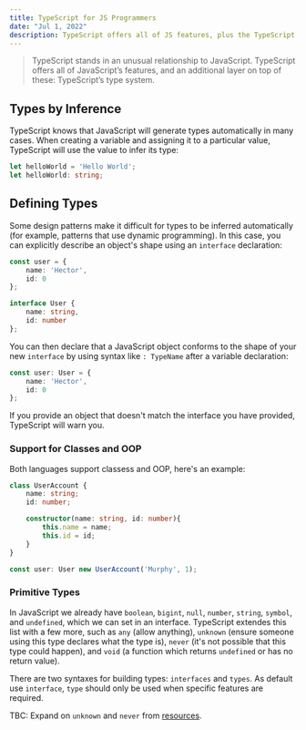```yaml
---
title: TypeScript for JS Programmers
date: "Jul 1, 2022"
description: TypeScript offers all of JS features, plus the TypeScript’s type system...
---
```


> TypeScript stands in an unusual relationship to JavaScript. TypeScript offers all of JavaScript’s features, and an additional layer on top of these: TypeScript’s type system.

## Types by Inference

TypeScript knows that JavaScript will generate types automatically in many cases. When creating a variable and assigning it to a particular value, TypeScript will use the value to infer its type:

```TypeScript showLineNumbers
let helloWorld = 'Hello World';
let helloWorld: string;
```

## Defining Types

Some design patterns make it difficult for types to be inferred automatically (for example, patterns that use dynamic programming). In this case, you can explicitly describe an object's shape using an `interface` declaration:

```TypeScript showLineNumbers
const user = {
    name: 'Hector',
    id: 0
};

interface User {
    name: string,
    id: number
};
```

You can then declare that a JavaScript object conforms to the shape of your new `interface` by using syntax like `: TypeName` after a variable declaration:

```TypeScript showLineNumbers
const user: User = {
    name: 'Hector',
    id: 0
};
```

If you provide an object that doesn't match the interface you have provided, TypeScript will warn you.

### Support for Classes and OOP

Both languages support classess and OOP, here's an example:

```TypeScript showLineNumbers
class UserAccount {
    name: string;
    id: number;

    constructor(name: string, id: number){
        this.name = name;
        this.id = id;
    }
}

const user: User new UserAccount('Murphy', 1);
```

### Primitive Types

In JavaScript we already have `boolean`, `bigint`, `null`, `number`, `string`, `symbol`, and `undefined`, which we can set in an interface. TypeScript extendes this list with a few more, such as `any` (allow anything), `unknown` (ensure someone using this type declares what the type is), `never` (it's not possible that this type could happen), and `void` (a function which returns `undefined` or has no return value).

There are two syntaxes for building types: `interfaces` and `types`. As default use `interface`, `type` should only be used when specific features are required.

TBC: Expand on `unknown` and `never` from [resources](https://www.typescriptlang.org/docs/handbook/typescript-in-5-minutes.html#defining-types).

